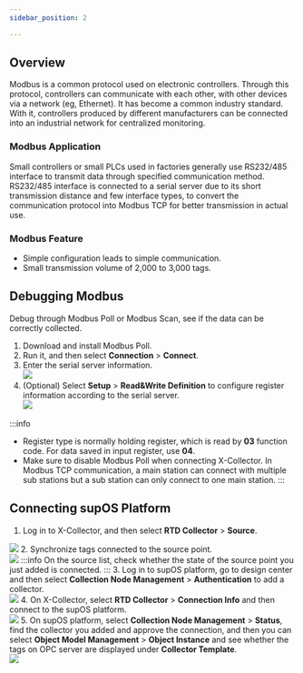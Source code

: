 ```yaml
---
sidebar_position: 2

---
```

## Overview
Modbus is a common protocol used on electronic controllers.
Through this protocol, controllers can communicate with each other, with other devices via a network (eg, Ethernet).
It has become a common industry standard. With it, controllers produced by different manufacturers can be connected into an industrial network for centralized monitoring.
### Modbus Application
Small controllers or small PLCs used in factories generally use RS232/485 interface to transmit data through specified communication method.
RS232/485 interface is connected to a serial server due to its short transmission distance and few interface types, to convert the communication protocol into Modbus TCP for better transmission in actual use.
### Modbus Feature
- Simple configuration leads to simple communication.
- Small transmission volume of 2,000 to 3,000 tags.
## Debugging Modbus
Debug through Modbus Poll or Modbus Scan, see if the data can be correctly collected.
1. Download and install Modbus Poll.
2. Run it, and then select **Connection** > **Connect**.
3. Enter the serial server information.<br/>
![](https://wordpressfreezonex.oss-accelerate.aliyuncs.com/collectorDemo/19.jpg)
4. (Optional) Select **Setup** > **Read&Write Definition** to configure register information according to the serial server.<br/>
![](https://wordpressfreezonex.oss-accelerate.aliyuncs.com/collectorDemo/20.jpg)

:::info
- Register type is normally holding register, which is read by **03** function code. For data saved in input register, use **04**.
- Make sure to disable Modbus Poll when connecting X-Collector. In Modbus TCP communication, a main station can connect with multiple sub stations but a sub station can only connect to one main station.
:::
## Connecting supOS Platform
1. Log in to X-Collector, and then select **RTD Collector** > **Source**.<br/>

![](https://wordpressfreezonex.oss-accelerate.aliyuncs.com/collectorDemo/8.gif)
2. Synchronize tags connected to the source point.<br/>
![](https://wordpressfreezonex.oss-accelerate.aliyuncs.com/collectorDemo/9.gif)
:::info
On the source list, check whether the state of the source point you just added is connected.
:::
3. Log in to supOS platform, go to design center and then select **Collection Node Management** > **Authentication** to add a collector.<br/>
![](https://wordpressfreezonex.oss-accelerate.aliyuncs.com/collectorDemo/10.gif)
4. On X-Collector, select **RTD Collector** > **Connection Info** and then connect to the supOS platform.<br/>
![](https://wordpressfreezonex.oss-accelerate.aliyuncs.com/collectorDemo/11.gif)
5. On supOS platform, select **Collection Node Management** > **Status**, find the collector you added and approve the connection, and then you can select **Object Model Management** > **Object Instance** and see whether the tags on OPC server are displayed under **Collector Template**.<br/>
![](https://wordpressfreezonex.oss-accelerate.aliyuncs.com/collectorDemo/12.gif)